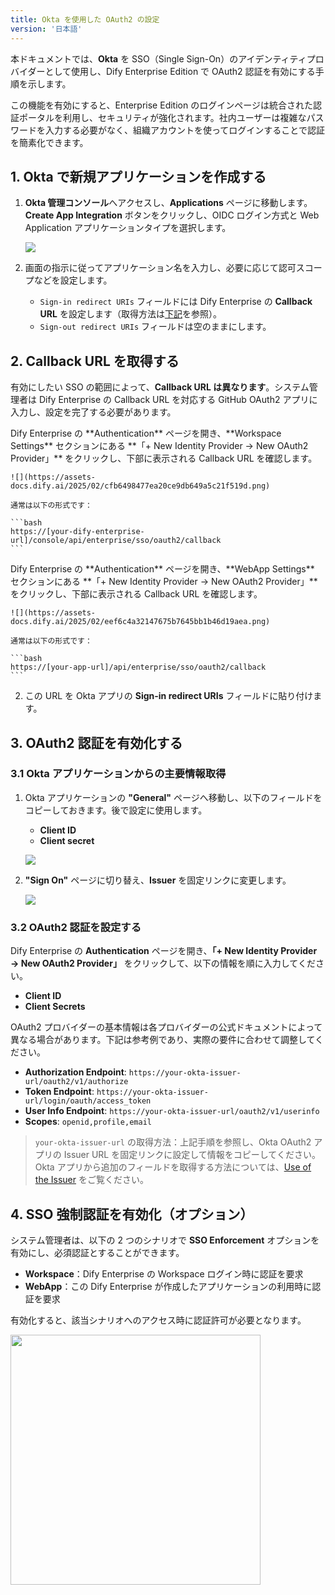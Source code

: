 ```yaml
---
title: Okta を使用した OAuth2 の設定
version: '日本語'
---
```


本ドキュメントでは、**Okta** を SSO（Single Sign-On）のアイデンティティプロバイダーとして使用し、Dify Enterprise Edition で OAuth2 認証を有効にする手順を示します。

この機能を有効にすると、Enterprise Edition のログインページは統合された認証ポータルを利用し、セキュリティが強化されます。社内ユーザーは複雑なパスワードを入力する必要がなく、組織アカウントを使ってログインすることで認証を簡素化できます。

## 1. Okta で新規アプリケーションを作成する

1. **Okta 管理コンソール**へアクセスし、**Applications** ページに移動します。**Create App Integration** ボタンをクリックし、OIDC ログイン方式と Web Application アプリケーションタイプを選択します。

   ![](https://assets-docs.dify.ai/2025/02/21c12f61141314a3a942f3423086e5ef.png)

2. 画面の指示に従ってアプリケーション名を入力し、必要に応じて認可スコープなどを設定します。

   - `Sign-in redirect URIs` フィールドには Dify Enterprise の **Callback URL** を設定します（取得方法は[下記](#2-获取-callback-url)を参照）。
   - `Sign-out redirect URIs` フィールドは空のままにします。

## 2. Callback URL を取得する

有効にしたい SSO の範囲によって、**Callback URL は異なります**。システム管理者は Dify Enterprise の Callback URL を対応する GitHub OAuth2 アプリに入力し、設定を完了する必要があります。

<Tabs>
  <Tab title="Workspace">
    Dify Enterprise の **Authentication** ページを開き、**Workspace Settings** セクションにある **「+ New Identity Provider → New OAuth2 Provider」** をクリックし、下部に表示される Callback URL を確認します。

    ![](https://assets-docs.dify.ai/2025/02/cfb6498477ea20ce9db649a5c21f519d.png)

    通常は以下の形式です：

    ```bash
    https://[your-dify-enterprise-url]/console/api/enterprise/sso/oauth2/callback
    ```
  </Tab>
  <Tab title="WebApp">
    Dify Enterprise の **Authentication** ページを開き、**WebApp Settings** セクションにある **「+ New Identity Provider → New OAuth2 Provider」** をクリックし、下部に表示される Callback URL を確認します。

    ![](https://assets-docs.dify.ai/2025/02/eef6c4a32147675b7645bb1b46d19aea.png)

    通常は以下の形式です：

    ```bash
    https://[your-app-url]/api/enterprise/sso/oauth2/callback
    ```
  </Tab>
</Tabs>

2. この URL を Okta アプリの **Sign-in redirect URIs** フィールドに貼り付けます。

## 3. OAuth2 認証を有効化する

### 3.1 Okta アプリケーションからの主要情報取得

1. Okta アプリケーションの **"General"** ページへ移動し、以下のフィールドをコピーしておきます。後で設定に使用します。
   - **Client ID**
   - **Client secret**

   ![](/zh-cn/images/okta-oidc-5.png)

2. **"Sign On"** ページに切り替え、**Issuer** を固定リンクに変更します。

   ![](https://assets-docs.dify.ai/2025/02/0cf3c5b1c3b662e48d65827ae3b34ca4.png)

### 3.2 OAuth2 認証を設定する

Dify Enterprise の **Authentication** ページを開き、**「+ New Identity Provider → New OAuth2 Provider」** をクリックして、以下の情報を順に入力してください。

- **Client ID**
- **Client Secrets**

OAuth2 プロバイダーの基本情報は各プロバイダーの公式ドキュメントによって異なる場合があります。下記は参考例であり、実際の要件に合わせて調整してください。

- **Authorization Endpoint**: `https://your-okta-issuer-url/oauth2/v1/authorize`
- **Token Endpoint**: `https://your-okta-issuer-url/login/oauth/access_token`
- **User Info Endpoint**: `https://your-okta-issuer-url/oauth2/v1/userinfo`
- **Scopes**: `openid,profile,email`

> `your-okta-issuer-url` の取得方法：上記手順を参照し、Okta OAuth2 アプリの Issuer URL を固定リンクに設定して情報をコピーしてください。Okta アプリから追加のフィールドを取得する方法については、[Use of the Issuer](https://support.okta.com/help/s/article/What-is-theIssuerlocated-under-the-OpenID-Connect-ID-Token-app-settings-used-for?language=en_US) をご覧ください。

## 4. SSO 強制認証を有効化（オプション）

システム管理者は、以下の 2 つのシナリオで **SSO Enforcement** オプションを有効にし、必須認証とすることができます。

- **Workspace**：Dify Enterprise の Workspace ログイン時に認証を要求
- **WebApp**：この Dify Enterprise が作成したアプリケーションの利用時に認証を要求

有効化すると、該当シナリオへのアクセス時に認証許可が必要となります。

<img src="https://assets-docs.dify.ai/2025/02/87bf868d0058723607311265a57888c5.png" width="400" />